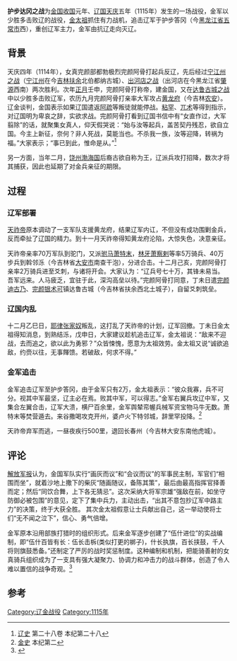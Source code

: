 {{Infobox Military Conflict
|conflict=护步达冈之战
|partof=辽金战争 
|image=
|caption=
|date=1115年
|place=护步达冈（今[[黑龙江省|黑龙江省]][[五常市|五常市]]西）
|result=[[金国|金国]]胜利
|combatant1=[[辽国|辽国]]
|combatant2=[[金国|金国]]
|commander1=[[耶律延禧|耶律延禧]]<br>[[萧特末|萧特末]]<br>[[萧察剌|萧察剌]]
|commander2=[[完颜阿骨打|完颜阿骨打]]
|strength1=700,000
|strength2=20,000
|casualties1=伤亡惨重	
|casualties2=不明
}}
'''护步达冈之战'''为[[金国|金国]][[收国|收国]]元年、[[辽国|辽国]][[天庆_(辽朝)|天庆]]五年（1115年）发生的一场战役，金军以少胜多击败辽的战役，[[金太祖|金太祖]]抓住有力战机，追击辽军于护步答冈（今[[黑龙江省|黑龙江省]][[五常市|五常市]]西），重创辽军主力，金军由抗辽走向灭辽。

== 背景 ==
天庆四年（1114年），女真完颜部都勃极烈完颜阿骨打起兵反辽，先后经过[[宁江州之战|宁江州之战]]（[[宁江州|宁江州]]在今[[吉林|吉林]][[扶余|扶余]]北伯都纳古城）、[[出河店之战|出河店之战]]（出河店在今黑龙江省[[肇源|肇源]]西南）两次胜利。次年[[正月|正月]]壬申，完颜阿骨打称帝，建金国，又在[[达鲁古城之战|达鲁古城之战]]中以少胜多击败辽军，农历九月完颜阿骨打亲率大军攻占[[黄龙府|黄龙府]]（今吉林[[农安|农安]]）。辽金谈判，金国表示如果辽国遣返[[阿疏|阿疏]]等叛徒就能停战。[[粘罕|粘罕]]、[[兀术|兀术]]等得到指示，对辽国明为卑哀之辞，实欲求战。完颜阿骨打看到辽国书信中有“女直作过，大军翦除”的话，就聚集女真人，仰天假哭说：“始与汝等起兵，盖苦契丹残忍，欲自立国。今主上新征，奈何？非人死战，莫能当也。不杀我一族，汝等迎降，转祸为福。”大家表示；“事已到此，惟命是从。”<ref>[[辽史|辽史]] 第二十八卷 本纪第二十八</ref>

另一方面，当年二月，[[饶州|饶州]][[渤海国|渤海国]]后裔古欲自称为王，辽派兵攻打招降，数次才将其捕获，因此也延期了对金兵亲征的期限。
== 过程 ==
=== 辽军部署 ===
[[天祚帝|天祚帝]]原本调动了一支军队支援黄龙府，结果辽军内讧，不但没有成功围剿金兵，反而牵扯了辽国的精力。到十一月天祚帝得知黄龙府沦陷，大惊失色，决意亲征。

天祚帝亲率70万军队到驼门，又派[[驸马|驸马]][[萧特末|萧特末]]，[[林牙|林牙]][[萧察剌|萧察剌]]等率5万骑兵、40万步兵到斡邻泺（今吉林省[[大安市|大安市]]南查干泡），分进合击。十二月己亥，完颜阿骨打亲率2万骑兵进至爻刺，与诸将开会。大家认为：“辽兵号七十万，其锋未易当。吾军远来。人马疲乏，宜驻于此，深沟高垒以待。”完颜阿骨打同意，丁未日遣[[完颜迪古乃|完颜迪古乃]]、[[完颜银术可|完颜银术可]]镇达鲁古城（今吉林省扶余西北土城子），自留爻刺筑垒。

=== 辽国内乱 ===
十二月乙巳日，[[耶律张家奴|耶律张家奴]]叛乱，这打乱了天祚帝的计划，辽军回撤。丁未日金太祖得知消息，到熟结泺，戊申日，大家建议趁机追击辽军，金太祖说：“敌来不迎战，去而追之，欲以此为勇邪？”众皆悚愧，愿意为太祖效劳。金太祖又说“诚欲追敌，约赍以往，无事餫馈。若破敌，何求不得。”
=== 金军追击 ===
金军追击辽军至护步答冈，由于金军只有2万，金太祖表示：“彼众我寡，兵不可分。视其中军最坚，辽主必在焉。败其中军，可以得志。”金军右翼兵攻辽中军，又集合左翼合击，辽军大溃，横尸百余里，金军舆辇帟幄兵械军资宝物马牛无数。萧特末等焚营遁去。来谷撒喝攻克开州，婆卢火下特邻城，辞里罕投降。<ref>[[金史|金史]] 本纪第二</ref>

天祚帝弃军而逃，一昼夜疾行500里，退回长春州（今吉林大安东南他虎城）。
== 评论 ==
[[解放军报|解放军报]]认为，金国军队实行“画灰而议”和“会议而议”的军事民主制，军官们“相围而坐”，就着沙地上撒下的柴灰“随画随议，备陈其策”，最后由最高指挥官择善而定；然后“同饮合舞，上下各无猜忌”。这次采纳大将军宗雄“强敌在前，如坐守防御必被包围”的意见，定下了集中兵力，主动出击，“出其不意包抄辽军中路主力”的决策，终于大获全胜。 其次金太祖假意让士兵献出自己，这一举动使将士们“无不闻之泣下”，信心、勇气倍增。 

金军原本沿用部族打猎时的组织形式。后来金军逐步创建了“伍什进位”的实战编制，即“伍什百皆有长：伍长击柝(类似打更的梆子)，什长执旗，百长挟鼓，千人将则旗鼓悉备。”还制定了严厉的战时奖惩制度。这种编制和机制，把能骑善射的女真骑兵组织成为了一支具有强大凝聚力、协调力和冲击力的战斗群体，创造了令人难以置信的战争奇观。<ref>{{Cite web |url=http://jczs.news.sina.com.cn/2006-07-19/2027384725.html |title=军事历史纵横谈：护步达岗之战的启示 |access-date=2013-10-12 |archive-date=2021-01-22 |archive-url=https://web.archive.org/web/20210122125846/http://jczs.news.sina.com.cn/2006-07-19/2027384725.html |dead-url=no }}</ref>

==参考==
{{reflist}}

[[Category:辽金战役|Category:辽金战役]]
[[Category:1115年|Category:1115年]]